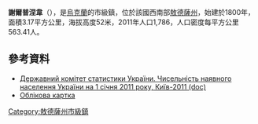 {{No footnotes|time=2015-09-16T15:26:29+00:00}}
{{coord|46|18|10|N|29|1|22|E|scale:30000|display=title}}

'''謝爾普涅韋'''（{{lang-uk|Серпневе}}），是[[烏克蘭|烏克蘭]]的市級鎮，位於該國西南部[[敖德薩州|敖德薩州]]，始建於1800年，面積3.17平方公里，海拔高度52米，2011年人口1,786，人口密度每平方公里563.41人。

==參考資料==
*[https://web.archive.org/web/20121010205321/http://stat6.stat.lviv.ua/PXWEB2007/ukr/publ/2011/chnas.zip Державний комітет статистики України. Чисельність наявного населення України на 1 січня 2011 року, Київ-2011 (doc)]
* [http://gska2.rada.gov.ua/pls/z7502/A005?rdat1=17.07.2008&rf7571=42497 Облікова картка]{{dead link|date=2018年4月 |bot=InternetArchiveBot |fix-attempted=yes }}

{{DEFAULTSORT:Серпневе}}
[[Category:敖德薩州市級鎮|Category:敖德薩州市級鎮]]


{{Odessa-geo-stub}}